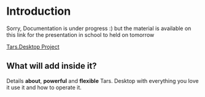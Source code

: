 # Introduction
 
Sorry, Documentation is under progress :) but the material is available on this link for the presentation in school to held on tomorrow 


[Tars.Desktop Project](https://docs.google.com/document/d/1ub3f-cJVsA3rWvTEHP2Uh0agKEOoSzBtfxMYbbbrvF8/edit?usp=sharing)

## What will add inside it?

Details **about**, **powerful** and **flexible** Tars. Desktop with everything you love it use it and how to operate it.

